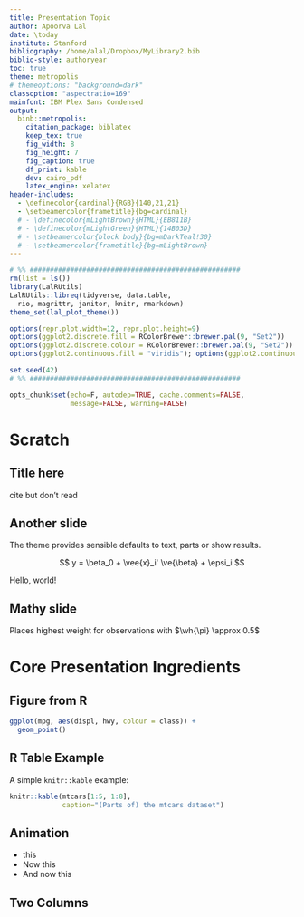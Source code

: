 ```yaml
---
title: Presentation Topic
author: Apoorva Lal
date: \today
institute: Stanford
bibliography: /home/alal/Dropbox/MyLibrary2.bib
biblio-style: authoryear
toc: true
theme: metropolis
# themeoptions: "background=dark"
classoption: "aspectratio=169"
mainfont: IBM Plex Sans Condensed
output:
  binb::metropolis:
    citation_package: biblatex
    keep_tex: true
    fig_width: 8
    fig_height: 7
    fig_caption: true
    df_print: kable
    dev: cairo_pdf
    latex_engine: xelatex
header-includes:
  - \definecolor{cardinal}{RGB}{140,21,21}
  - \setbeamercolor{frametitle}{bg=cardinal}
  # - \definecolor{mLightBrown}{HTML}{EB811B}
  # - \definecolor{mLightGreen}{HTML}{14B03D}
  # - \setbeamercolor{block body}{bg=mDarkTeal!30}
  # - \setbeamercolor{frametitle}{bg=mLightBrown}
---
```


```r
# %% ####################################################
rm(list = ls())
library(LalRUtils)
LalRUtils::libreq(tidyverse, data.table,
  rio, magrittr, janitor, knitr, rmarkdown)
theme_set(lal_plot_theme())

options(repr.plot.width=12, repr.plot.height=9)
options(ggplot2.discrete.fill = RColorBrewer::brewer.pal(9, "Set2"))
options(ggplot2.discrete.colour = RColorBrewer::brewer.pal(9, "Set2"))
options(ggplot2.continuous.fill = "viridis"); options(ggplot2.continuous.colour = "viridis")

set.seed(42)
# %% ####################################################

opts_chunk$set(echo=F, autodep=TRUE, cache.comments=FALSE,
               message=FALSE, warning=FALSE)
```

# Scratch

## Title here

\parencite{leamer1983let}


\scriptsize cite but don't read

## Another slide

The theme provides sensible defaults to
\emph{emphasize} text, \alert{accent} parts
or show \textbf{bold} results.

$$
y = \beta_0 + \vee{x}_i' \ve{\beta} + \epsi_i
$$

Hello, world!

## Mathy slide

\metroset{block=fill}
\begin{alertblock}{AIPW Estimator}
$$
\wh{\tau}_{\text{ipw}}^{\text{ate}} = \ooN \sumin \Bigpar{
  \underbrace{\frac{Y_iD_i}{\hat{\pi}(\Vect{X}_i)}}_{\Exp{Y_1}} -
  \underbrace{\frac{Y(1 - D_i)}{(1 - \hat{\pi}(\Vect{X}_i))}}_{\Exp{Y_0}}}
= \ooN \sumin Y_i \Bigpar{\frac{D_i}{\wh{\pi}(\ve{X}_i)} - \frac{1 -
D_i}{1 - \wh{\pi} (\ve{X}_i)}}
$$

\end{alertblock}

Places highest weight for observations with $\wh{\pi} \approx 0.5$



# Core Presentation Ingredients

## Figure from R

```r
ggplot(mpg, aes(displ, hwy, colour = class)) +
  geom_point()
```


## R Table Example

A simple `knitr::kable` example:

```r
knitr::kable(mtcars[1:5, 1:8],
             caption="(Parts of) the mtcars dataset")
```

## Animation

::: incremental

- this
- Now this
- And now this
:::

## Two Columns


\begin{columns}
\begin{column}{0.5\textwidth}

  \bi
    \item eh?
    \item bleh
  \ei

\end{column}
\begin{column}{0.5\textwidth}
    \begin{center}
     \includegraphics[width=1\textwidth]{covid/viz/carpet_plot_xc.png}
     \end{center}
\end{column}
\end{columns}
